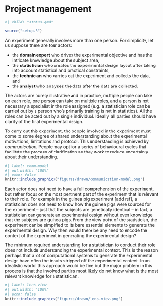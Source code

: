 # Project management {#sec-management}


```r
#| child: "status.qmd"
```

```r
source("setup.R")
```



An experiment generally involves more than one person. For simplicity, let us suppose there are four actors:

* the **domain expert** who drives the experimental objective and has the intricate knowledge about the subject area,
* the **statistician** who creates the experimental design layout after taking into account statistical and practical constraints,  
* the **technician** who carries out the experiment and collects the data, and
* the **analyst** who analyses the data after the data are collected. 

The actors are purely illustrative and in practice, multiple people can take on each role, one person can take on multiple roles, and a person is not necessary a specialist in the role assigned (e.g. a statistician role can be carried out by a person who's primarily training is not in statistics). All the roles can be acted out by a single individual. Ideally, all parties should have clarity of the final experimental design. 

To carry out this experiment, the people involved in the experiment must come to some degree of shared understanding about the experimental motivations, limitations and protocol. This understanding is achieved by *communication*. People may opt for a series of behavioural cycles that facilitate the process of clarification as they work to reduce uncertainty about their understanding.  

```r
#| label: comm-model
#| out.width: "100%"
#| echo: false
knitr::include_graphics("figures/drawn/communication-model.png")
```

Each actor does not need to have a full comprehension of the experiment, but rather focus on the most pertinent part of the experiment that is relevant to their role. 
For example in the guinea pig experiment [add ref], a statistician does not need to know how the guinea pigs were sourced for the experiment -- just that the subjects are genetically identical -- in fact, a statistician can generate an experimental design without even knowledge that the subjects are guinea pigs. From the view point of the statistician, the experiment can be simplified to its bare essential elements to generate the experimental design. Why then would there be any need to encode the context of the experiment in generating the experimental design?

The minimum required understanding for a statistician to conduct their role does not include understanding the experimental context. This is the reason perhaps that a lot of computational systems to generate the experimental design have often the inputs stripped off the experimental context. In an idealistic world, this approach would be fine but the major problem in this process is that the involved parties most likely do not know what is the most relevant knowledge for a statistician. 


```r
#| label: lens-view
#| out.width: "100%"
#| echo: false
knitr::include_graphics("figures/drawn/lens-view.png")
```
